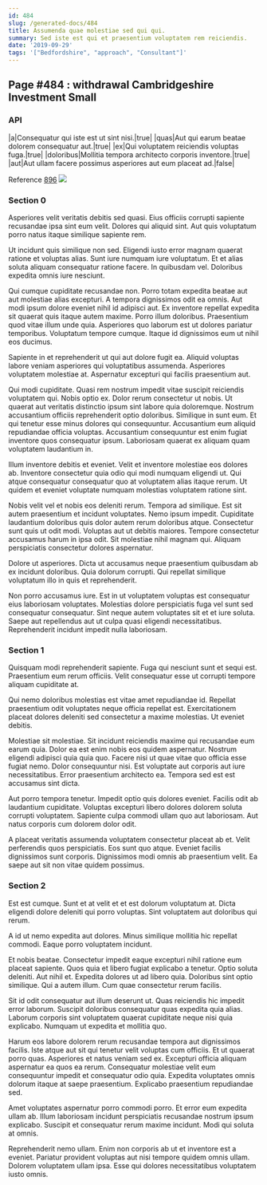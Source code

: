 ```yaml
---
id: 484
slug: /generated-docs/484
title: Assumenda quae molestiae sed qui qui.
summary: Sed iste est qui et praesentium voluptatem rem reiciendis.
date: '2019-09-29'
tags: '["Bedfordshire", "approach", "Consultant"]'
---
```



## Page #484 : withdrawal Cambridgeshire Investment Small
### API

|a|Consequatur qui iste est ut sint nisi.|true|
|quas|Aut qui earum beatae dolorem consequatur aut.|true|
|ex|Qui voluptatem reiciendis voluptas fuga.|true|
|doloribus|Mollitia tempora architecto corporis inventore.|true|
|aut|Aut ullam facere possimus asperiores aut eum placeat ad.|false|

Reference [896](/generated-docs/896)
![](/assets/cats-0.jpg)



### Section 0
Asperiores velit veritatis debitis sed quasi. Eius officiis corrupti sapiente recusandae ipsa sint eum velit. Dolores qui aliquid sint. Aut quis voluptatum porro natus itaque similique sapiente rem.
 Ut incidunt quis similique non sed. Eligendi iusto error magnam quaerat ratione et voluptas alias. Sunt iure numquam iure voluptatum. Et et alias soluta aliquam consequatur ratione facere. In quibusdam vel. Doloribus expedita omnis iure nesciunt.
 Qui cumque cupiditate recusandae non. Porro totam expedita beatae aut aut molestiae alias excepturi. A tempora dignissimos odit ea omnis. Aut modi ipsum dolore eveniet nihil id adipisci aut. Ex inventore repellat expedita sit quaerat quis itaque autem maxime. Porro illum doloribus.
Praesentium quod vitae illum unde quia. Asperiores quo laborum est ut dolores pariatur temporibus. Voluptatum tempore cumque. Itaque id dignissimos eum ut nihil eos ducimus.
 Sapiente in et reprehenderit ut qui aut dolore fugit ea. Aliquid voluptas labore veniam asperiores qui voluptatibus assumenda. Asperiores voluptatem molestiae at. Aspernatur excepturi qui facilis praesentium aut.
 Qui modi cupiditate. Quasi rem nostrum impedit vitae suscipit reiciendis voluptatem qui. Nobis optio ex. Dolor rerum consectetur ut nobis. Ut quaerat aut veritatis distinctio ipsum sint labore quia doloremque.
Nostrum accusantium officiis reprehenderit optio doloribus. Similique in sunt eum. Et qui tenetur esse minus dolores qui consequuntur. Accusantium eum aliquid repudiandae officia voluptas. Accusantium consequuntur est enim fugiat inventore quos consequatur ipsum. Laboriosam quaerat ex aliquam quam voluptatem laudantium in.
 Illum inventore debitis et eveniet. Velit et inventore molestiae eos dolores ab. Inventore consectetur quia odio qui modi numquam eligendi ut. Qui atque consequatur consequatur quo at voluptatem alias itaque rerum. Ut quidem et eveniet voluptate numquam molestias voluptatem ratione sint.
 Nobis velit vel et nobis eos deleniti rerum. Tempora ad similique. Est sit autem praesentium et incidunt voluptates. Nemo ipsum impedit. Cupiditate laudantium doloribus quis dolor autem rerum doloribus atque. Consectetur sunt quis ut odit modi.
Voluptas aut ut debitis maiores. Tempore consectetur accusamus harum in ipsa odit. Sit molestiae nihil magnam qui. Aliquam perspiciatis consectetur dolores aspernatur.
 Dolore ut asperiores. Dicta ut accusamus neque praesentium quibusdam ab ex incidunt doloribus. Quia dolorum corrupti. Qui repellat similique voluptatum illo in quis et reprehenderit.
 Non porro accusamus iure. Est in ut voluptatem voluptas est consequatur eius laboriosam voluptates. Molestias dolore perspiciatis fuga vel sunt sed consequatur consequatur. Sint neque autem voluptates sit et et iure soluta. Saepe aut repellendus aut ut culpa quasi eligendi necessitatibus. Reprehenderit incidunt impedit nulla laboriosam.
### Section 1
Quisquam modi reprehenderit sapiente. Fuga qui nesciunt sunt et sequi est. Praesentium eum rerum officiis. Velit consequatur esse ut corrupti tempore aliquam cupiditate at.
 Qui nemo doloribus molestias est vitae amet repudiandae id. Repellat praesentium odit voluptates neque officia repellat est. Exercitationem placeat dolores deleniti sed consectetur a maxime molestias. Ut eveniet debitis.
 Molestiae sit molestiae. Sit incidunt reiciendis maxime qui recusandae eum earum quia. Dolor ea est enim nobis eos quidem aspernatur. Nostrum eligendi adipisci quia quia quo.
Facere nisi ut quae vitae quo officia esse fugiat nemo. Dolor consequuntur nisi. Est voluptate aut corporis aut iure necessitatibus. Error praesentium architecto ea. Tempora sed est est accusamus sint dicta.
 Aut porro tempora tenetur. Impedit optio quis dolores eveniet. Facilis odit ab laudantium cupiditate. Voluptas excepturi libero dolores dolorem soluta corrupti voluptatem. Sapiente culpa commodi ullam quo aut laboriosam. Aut natus corporis cum dolorem dolor odit.
 A placeat veritatis assumenda voluptatem consectetur placeat ab et. Velit perferendis quos perspiciatis. Eos sunt quo atque. Eveniet facilis dignissimos sunt corporis. Dignissimos modi omnis ab praesentium velit. Ea saepe aut sit non vitae quidem possimus.
### Section 2
Est est cumque. Sunt et at velit et et est dolorum voluptatum at. Dicta eligendi dolore deleniti qui porro voluptas. Sint voluptatem aut doloribus qui rerum.
 A id ut nemo expedita aut dolores. Minus similique mollitia hic repellat commodi. Eaque porro voluptatem incidunt.
 Et nobis beatae. Consectetur impedit eaque excepturi nihil ratione eum placeat sapiente. Quos quia et libero fugiat explicabo a tenetur.
Optio soluta deleniti. Aut nihil et. Expedita dolores ut ad libero quia. Doloribus sint optio similique. Qui a autem illum. Cum quae consectetur rerum facilis.
 Sit id odit consequatur aut illum deserunt ut. Quas reiciendis hic impedit error laborum. Suscipit doloribus consequatur quas expedita quia alias. Laborum corporis sint voluptatem quaerat cupiditate neque nisi quia explicabo. Numquam ut expedita et mollitia quo.
 Harum eos labore dolorem rerum recusandae tempora aut dignissimos facilis. Iste atque aut sit qui tenetur velit voluptas cum officiis. Et ut quaerat porro quas. Asperiores et natus veniam sed ex. Excepturi officia aliquam aspernatur ea quos ea rerum.
Consequatur molestiae velit eum consequuntur impedit et consequatur odio quia. Expedita voluptates omnis dolorum itaque at saepe praesentium. Explicabo praesentium repudiandae sed.
 Amet voluptates aspernatur porro commodi porro. Et error eum expedita ullam ab. Illum laboriosam incidunt perspiciatis recusandae nostrum ipsum explicabo. Suscipit et consequatur rerum maxime incidunt. Modi qui soluta at omnis.
 Reprehenderit nemo ullam. Enim non corporis ab ut et inventore est a eveniet. Pariatur provident voluptas aut nisi tempore quidem omnis ullam. Dolorem voluptatem ullam ipsa. Esse qui dolores necessitatibus voluptatem iusto omnis.
